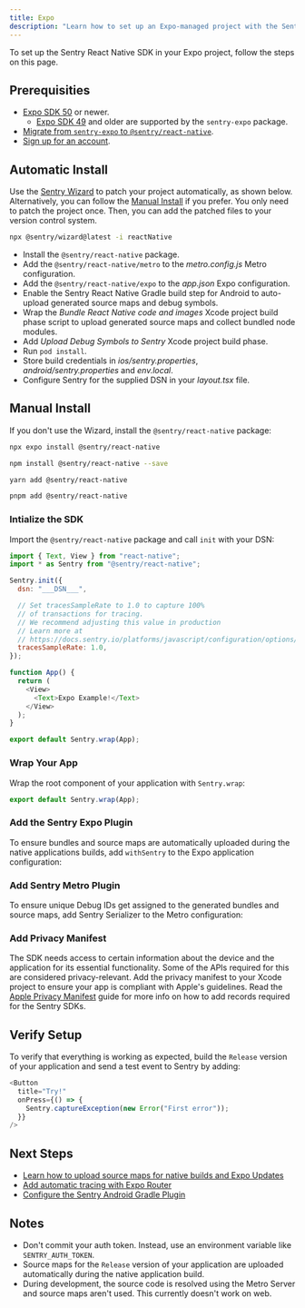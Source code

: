 ```yaml
---
title: Expo
description: "Learn how to set up an Expo-managed project with the Sentry React Native SDK."
---
```


To set up the Sentry React Native SDK in your Expo project, follow the steps on this page.

## Prerequisities

- [Expo SDK 50](https://docs.expo.dev/workflow/upgrading-expo-sdk-walkthrough/) or newer.
  - [Expo SDK 49](https://docs.expo.dev/guides/using-sentry/) and older are supported by the `sentry-expo` package.
- [Migrate from `sentry-expo` to `@sentry/react-native`](/platforms/react-native/migration/sentry-expo/).
- [Sign up for an account](https://sentry.io/signup/).

## Automatic Install

Use the [Sentry Wizard](https://github.com/getsentry/sentry-wizard) to patch your project automatically, as shown below. Alternatively, you can follow the [Manual Install](./#manual-install) if you prefer. You only need to patch the project once. Then, you can add the patched files to your version control system.

```bash {tabTitle:npm}
npx @sentry/wizard@latest -i reactNative
```

<Expandable title="The following tasks will be performed by the Sentry Wizard">

- Install the `@sentry/react-native` package.
- Add the `@sentry/react-native/metro` to the _*metro.config.js*_ Metro configuration.
- Add the `@sentry/react-native/expo` to the _*app.json*_ Expo configuration.
- Enable the Sentry React Native Gradle build step for Android to auto-upload generated source maps and debug symbols.
- Wrap the _Bundle React Native code and images_ Xcode project build phase script to upload generated source maps and collect bundled node modules.
- Add _Upload Debug Symbols to Sentry_ Xcode project build phase.
- Run `pod install`.
- Store build credentials in _*ios/sentry.properties*_, _*android/sentry.properties*_ and _*env.local*_.
- Configure Sentry for the supplied DSN in your _*layout.tsx*_ file.

</Expandable>

## Manual Install

If you don't use the Wizard, install the `@sentry/react-native` package:

```bash {tabTitle:Expo}
npx expo install @sentry/react-native
```

```bash {tabTitle:npm}
npm install @sentry/react-native --save
```

```bash {tabTitle:yarn}
yarn add @sentry/react-native
```

```bash {tabTitle:pnpm}
pnpm add @sentry/react-native
```

### Intialize the SDK

Import the `@sentry/react-native` package and call `init` with your DSN:

```javascript {tabTitle:App.js or app/_layout.js}
import { Text, View } from "react-native";
import * as Sentry from "@sentry/react-native";

Sentry.init({
  dsn: "___DSN___",

  // Set tracesSampleRate to 1.0 to capture 100%
  // of transactions for tracing.
  // We recommend adjusting this value in production
  // Learn more at
  // https://docs.sentry.io/platforms/javascript/configuration/options/#traces-sample-rate
  tracesSampleRate: 1.0,
});

function App() {
  return (
    <View>
      <Text>Expo Example!</Text>
    </View>
  );
}

export default Sentry.wrap(App);
```

### Wrap Your App

Wrap the root component of your application with `Sentry.wrap`:

```javascript {tabTitle:App.js or app/_layout.js}
export default Sentry.wrap(App);
```

### Add the Sentry Expo Plugin

To ensure bundles and source maps are automatically uploaded during the native applications builds, add `withSentry` to the Expo application configuration:

<Include name="react-native-expo-plugin-code-snippet.mdx" />

### Add Sentry Metro Plugin

To ensure unique Debug IDs get assigned to the generated bundles and source maps, add Sentry Serializer to the Metro configuration:

<Include name="react-native-expo-metro-plugin-code-snippet.mdx" />

### Add Privacy Manifest

The SDK needs access to certain information about the device and the application for its essential functionality. Some of the APIs required for this are considered privacy-relevant. Add the privacy manifest to your Xcode project to ensure your app is compliant with Apple's guidelines. Read the [Apple Privacy Manifest](/platforms/react-native/data-management/apple-privacy-manifest/) guide for more info on how to add records required for the Sentry SDKs.

## Verify Setup

To verify that everything is working as expected, build the `Release` version of your application and send a test event to Sentry by adding:

```javascript
<Button
  title="Try!"
  onPress={() => {
    Sentry.captureException(new Error("First error"));
  }}
/>
```

## Next Steps

- [Learn how to upload source maps for native builds and Expo Updates](/platforms/react-native/sourcemaps/uploading/expo/)
- [Add automatic tracing with Expo Router](/platforms/react-native/tracing/instrumentation/expo-router/)
- [Configure the Sentry Android Gradle Plugin](/platforms/react-native/manual-setup/expo/gradle/)

## Notes

- Don't commit your auth token. Instead, use an environment variable like `SENTRY_AUTH_TOKEN`.
- Source maps for the `Release` version of your application are uploaded automatically during the native application build.
- During development, the source code is resolved using the Metro Server and source maps aren't used. This currently doesn't work on web.
